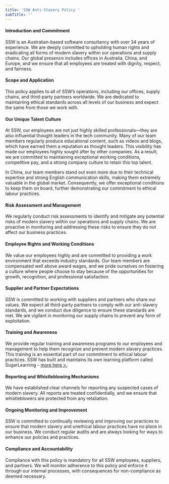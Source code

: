 ```yaml
---
title: 'SSW Anti-Slavery Policy '
subTitle: ''
---
```


#### Introduction and Commitment


SSW is an Australian-based software consultancy with over 34 years of
experience. We are deeply committed to upholding human rights and eradicating
all forms of modern slavery within our operations and supply chains. Our global
presence includes offices in Australia, China, and Europe, and we ensure that
all employees are treated with dignity, respect, and fairness.

#### Scope and Application


This policy applies to all of SSW’s operations, including our offices,
supply chains, and third-party partners worldwide. We are dedicated to
maintaining ethical standards across all levels of our business and expect the
same from those we work with.

#### Our Unique Talent Culture


At SSW, our employees are not just highly skilled professionals—they are
also influential thought leaders in the tech community. Many of our team
members regularly produce educational content, such as videos and blogs, which
have earned them a reputation as thought leaders. This visibility has made our
employees highly sought after by other companies. As a result, we are committed
to maintaining exceptional working conditions, competitive pay, and a strong
company culture to retain this top talent.

In China, our team members stand out even more due to their
technical expertise and strong English communication skills, making them
extremely valuable in the global market. Consequently, we offer exceptional
conditions to keep them on board, further demonstrating our commitment to
ethical labour practices.

#### Risk Assessment and Management


We regularly conduct risk assessments to identify and mitigate any
potential risks of modern slavery within our operations and supply chains. We
are proactive in monitoring and addressing these risks to ensure they do not
affect our business practices.

#### Employee Rights and Working Conditions


We value our employees highly and are committed to providing a work
environment that exceeds industry standards. Our team members are compensated
well above award wages, and we pride ourselves on fostering a culture where
people choose to stay because of the opportunities for growth, recognition, and
professional satisfaction.

#### Supplier and Partner Expectations


SSW is committed to working with suppliers and partners who share our
values. We expect all third-party partners to comply with our anti-slavery
standards, and we conduct due diligence to ensure these standards are met. We
are vigilant in monitoring our supply chains to prevent any form of
exploitation.

#### Training and Awareness


We provide regular training and awareness programs to our employees and
management to help them recognize and prevent modern slavery practices. This
training is an essential part of our commitment to ethical labour practices.
SSW has built and maintains its own learning platform called SugarLearning – [more
here >.](https://my.sugarlearning.com/)

#### Reporting and Whistleblowing Mechanisms


We have established clear channels for reporting any suspected cases of
modern slavery. All reports are treated confidentially, and we ensure that
whistleblowers are protected from any retaliation.

#### Ongoing Monitoring and Improvement


SSW is committed to continually reviewing and improving our practices to
ensure that modern slavery and unethical labour practices have no place in our
business. We conduct regular audits and are always looking for ways to enhance
our policies and practices.

#### Compliance and Accountability


Compliance with this policy is mandatory for all SSW employees,
suppliers, and partners. We will monitor adherence to this policy and enforce
it through our internal processes, with consequences for non-compliance as
deemed necessary.
